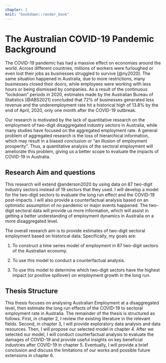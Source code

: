 ```yaml
---
chapter: 1
knit: "bookdown::render_book"
---
```


# The Australian COVID-19 Pandemic Background

The COVID-19 pandemic has had a massive effect on economies around the world. Across different countries, millions of workers were furloughed or even lost their jobs as businesses struggled to survive [@ny2020]. The same situation happened in Australia, due to more restrictions, many businesses closed their doors, while employees were working with less hours or being dismissed by companies. As a result of the continuous "lockdown" periods in 2020, estimates made by the Australian Bureau of Statistics [@ABS2021] concluded that 72% of businesses generated less revenue and the underemployment rate hit a historical high of 13.8% by the end of April, 2020, only one month after the COVID-19 outbreak.

Our research is motivated by the lack of quantitative research on the employment of two-digit disaggregated industry sectors in Australia, while many studies have focused on the aggregated employment rate. A general problem of aggregated research is the loss of hierarchical information, which may result in a biased conclusion or "an illusion of employment prosperity". Thus, a quantitative analysis of the sectoral employment will ameliorate this problem, giving us a better scope to evaluate the impacts of COVID-19 in Australia.





## Research Aim and questions 

This research will extend @anderson2020 by using data on 87 two-digit industry sectors instead of 19 sectors that they used. I will develop a model for the two-digit sectors to evaluate the long run effect and the COVID-19 post-impacts. I will also provide a counterfactual analysis based on an optimistic assumption of no pandemic or major events happened. The two-digit sectoral data will provide us more information, which will assist in getting a better understanding of employment dynamics in Australia on a more disaggregated level.

The overall research aim is to provide estimates of two-digit sectoral employment based on historical data. Specifically, my goals are: 

1. To construct a time series model of employment in 87 two-digit sectors of the Australian economy.

1. To use this model to conduct a counterfactual analysis. 

3. To use this model to determine which two-digit sectors have the highest impact (or positive spillover) on employment growth in the long run.



## Thesis Structure 


This thesis focuses on analysing Australian Employment at a disaggregated level, then estimate the long run effects of the COVID-19 to sectoral employment rate in Australia. The remainder of the thesis is structured as follows. First, in chapter 2, I review the existing literature in the relevant fields. Second, in chapter 3, I will provide exploratory data analysis and data resources. Then, I will propose our selected model in chapter 4. After we selected our model, I will conduct counterfactual analysis to evaluate the damages of COVID-19 and provide useful insights on key beneficial industries after COVID-19 in chapter 5. Eventually, I will provide a brief conclusion and discuss the limitations of our works and possible future extensions in chapter 6. 





\clearpage


